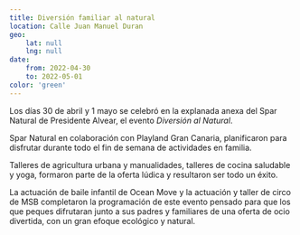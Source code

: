 ```yaml
---
title: Diversión familiar al natural
location: Calle Juan Manuel Duran
geo:
    lat: null
    lng: null
date: 
    from: 2022-04-30
    to: 2022-05-01
color: 'green'
---
```


Los días 30 de abril y 1 mayo se celebró en la explanada anexa del Spar Natural de Presidente Alvear, el evento _Diversión al Natural_.

Spar Natural en colaboración con Playland Gran Canaria, planificaron para disfrutar durante todo el fin de semana de actividades en familia.

Talleres de agricultura urbana y manualidades, talleres de cocina saludable y yoga, formaron parte de la oferta lúdica y resultaron ser todo un éxito.

La actuación de baile infantil de Ocean Move y la actuación y taller de circo de MSB completaron la programación de este evento pensado para que los que peques difrutaran junto a sus padres y familiares de una oferta de ocio divertida, con un gran efoque ecológico y natural.